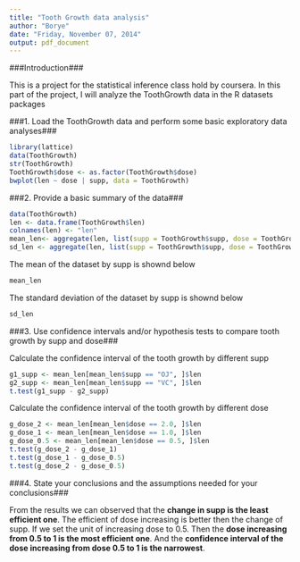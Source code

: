 ```yaml
---
title: "Tooth Growth data analysis"
author: "Borye"
date: "Friday, November 07, 2014"
output: pdf_document
---
```


###Introduction###

This is a project for the statistical inference class hold by coursera. In this part of the project, I will analyze the ToothGrowth data in the R datasets packages

###1. Load the ToothGrowth data and perform some basic exploratory data analyses###

```r
library(lattice)
data(ToothGrowth)
str(ToothGrowth)
ToothGrowth$dose <- as.factor(ToothGrowth$dose)
bwplot(len ~ dose | supp, data = ToothGrowth)
```

###2. Provide a basic summary of the data###

```r
data(ToothGrowth)
len <- data.frame(ToothGrowth$len)
colnames(len) <- "len"
mean_len<- aggregate(len, list(supp = ToothGrowth$supp, dose = ToothGrowth$dose), mean)
sd_len <- aggregate(len, list(supp = ToothGrowth$supp, dose = ToothGrowth$dose), sd)
```

The mean of the dataset by supp is shownd below

```r
mean_len
```

The standard deviation of the dataset by supp is shownd below

```r
sd_len
```

###3. Use confidence intervals and/or hypothesis tests to compare tooth growth by supp and dose###

Calculate the confidence interval of the tooth growth by different supp

```r
g1_supp <- mean_len[mean_len$supp == "OJ", ]$len
g2_supp <- mean_len[mean_len$supp == "VC", ]$len
t.test(g1_supp - g2_supp)
```

Calculate the confidence interval of the tooth growth by different dose

```r
g_dose_2 <- mean_len[mean_len$dose == 2.0, ]$len
g_dose_1 <- mean_len[mean_len$dose == 1.0, ]$len
g_dose_0.5 <- mean_len[mean_len$dose == 0.5, ]$len
t.test(g_dose_2 - g_dose_1)
t.test(g_dose_1 - g_dose_0.5)
t.test(g_dose_2 - g_dose_0.5)
```

###4. State your conclusions and the assumptions needed for your conclusions###

From the results we can observed that the **change in supp is the least efficient one**. The efficient of dose increasing is better then the change of supp. If we set the unit of increasing dose to 0.5. Then the **dose increasing from 0.5 to 1 is the most efficient one**. And the **confidence interval of the dose increasing from dose 0.5 to 1 is the narrowest**. 
